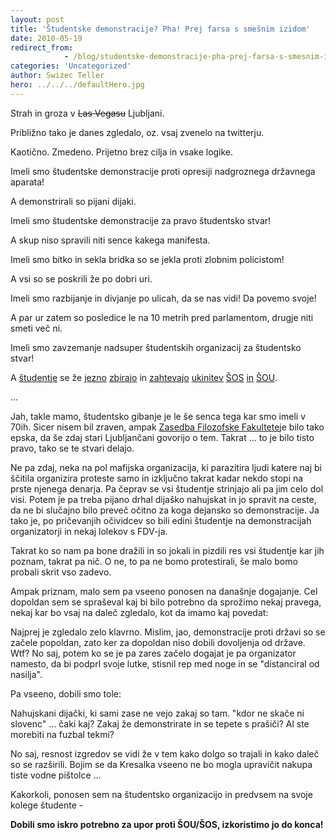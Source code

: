 ```yaml
---
layout: post
title: 'Študentske demonstracije? Pha! Prej farsa s smešnim izidom'
date: 2010-05-19
redirect_from: 
            - /blog/studentske-demonstracije-pha-prej-farsa-s-smesnim-izidom/swizec/1342
categories: 'Uncategorized'
author: Swizec Teller
hero: ../../../defaultHero.jpg
---
```

Strah in groza v ~~Las Vegasu~~ Ljubljani.



Približno tako je danes zgledalo, oz. vsaj zvenelo na twitterju.



Kaotično. Zmedeno. Prijetno brez cilja in vsake logike.



Imeli smo študentske demonstracije proti opresiji nadgroznega državnega aparata!



A demonstrirali so pijani dijaki.



Imeli smo študentske demonstracije za pravo študentsko stvar!



A skup niso spravili niti sence kakega manifesta.



Imeli smo bitko in sekla bridka so se jekla proti zlobnim policistom!



A vsi so se poskrili že po dobri uri.



Imeli smo razbijanje in divjanje po ulicah, da se nas vidi! Da povemo svoje!



A par ur zatem so posledice le na 10 metrih pred parlamentom, drugje niti smeti več ni.



Imeli smo zavzemanje nadsuper študentskih organizacij za študentsko stvar!



A [študentje](http://www.facebook.com/pages/19-maj-2010-Sram-me-je-da-sem-student/122899267730285) se že [jezno](http://www.facebook.com/group.php?gid=112004728842213) [zbirajo](http://www.facebook.com/group.php?gid=115050728536417) in [zahtevajo](http://www.facebook.com/group.php?gid=124634080889905) [ukinitev](http://www.facebook.com/group.php?gid=124901234203021) [ŠOS](http://www.facebook.com/group.php?gid=118410654865056) [in](http://www.facebook.com/group.php?gid=108658565835490) [ŠOU](http://www.facebook.com/group.php?gid=120662134634976).



...



Jah, takle mamo, študentsko gibanje je le še senca tega kar smo imeli v 70ih. Sicer nisem bil zraven, ampak [Zasedba Filozofske Fakultete](http://sl.wikipedia.org/wiki/Manifest_zasedene_Filozofske_fakultete)je bilo tako epska, da še zdaj stari Ljubljančani govorijo o tem. Takrat ... to je bilo tisto pravo, tako se te stvari delajo.



Ne pa zdaj, neka na pol mafijska organizacija, ki parazitira ljudi katere naj bi ščitila organizira proteste samo in izključno takrat kadar nekdo stopi na prste njenega denarja. Pa čeprav se vsi študentje strinjajo ali pa jim celo dol visi. Potem je pa treba pijano drhal dijaško nahujskat in jo spravit na ceste, da ne bi slučajno bilo preveč očitno za koga dejansko so demonstracije. Ja tako je, po pričevanjih očividcev so bili edini študentje na demonstracijah organizatorji in nekaj lolekov s FDV-ja.



Takrat ko so nam pa bone dražili in so jokali in pizdili res vsi študentje kar jih poznam, takrat pa nič. O ne, to pa ne bomo protestirali, še malo bomo probali skrit vso zadevo.



Ampak priznam, malo sem pa vseeno ponosen na današnje dogajanje. Cel dopoldan sem se spraševal kaj bi bilo potrebno da sprožimo nekaj pravega, nekaj kar bo vsaj na daleč zgledalo, kot da imamo kaj povedat:





Najprej je zgledalo zelo klavrno. Mislim, jao, demonstracije proti državi so se začele popoldan, zato ker za dopoldan niso dobili dovoljenja od države. Wtf? No saj, potem ko se je pa zares začelo dogajat je pa organizator namesto, da bi podprl svoje lutke, stisnil rep med noge in se "distanciral od nasilja".



Pa vseeno, dobili smo tole:





Nahujskani dijački, ki sami zase ne vejo zakaj so tam. "kdor ne skače ni slovenc" ... čaki kaj? Zakaj že demonstrirate in se tepete s prašiči? Al ste morebiti na fuzbal tekmi?



No saj, resnost izgredov se vidi že v tem kako dolgo so trajali in kako daleč so se razširili. Bojim se da Kresalka vseeno ne bo mogla upravičit nakupa tiste vodne pištolce ...



Kakorkoli, ponosen sem na študentsko organizacijo in predvsem na svoje kolege študente -



**Dobili smo iskro potrebno za upor proti ŠOU/ŠOS, izkoristimo jo do konca!**